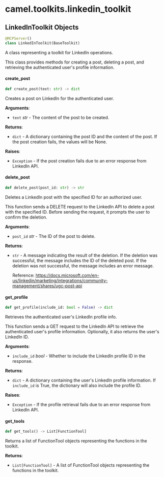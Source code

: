 <a id="camel.toolkits.linkedin_toolkit"></a>

# camel.toolkits.linkedin\_toolkit

<a id="camel.toolkits.linkedin_toolkit.LinkedInToolkit"></a>

## LinkedInToolkit Objects

```python
@MCPServer()
class LinkedInToolkit(BaseToolkit)
```

A class representing a toolkit for LinkedIn operations.

This class provides methods for creating a post, deleting a post, and
retrieving the authenticated user's profile information.

<a id="camel.toolkits.linkedin_toolkit.LinkedInToolkit.create_post"></a>

#### create\_post

```python
def create_post(text: str) -> dict
```

Creates a post on LinkedIn for the authenticated user.

**Arguments**:

- `text` _str_ - The content of the post to be created.
  

**Returns**:

- `dict` - A dictionary containing the post ID and the content of
  the post. If the post creation fails, the values will be None.
  

**Raises**:

- `Exception` - If the post creation fails due to
  an error response from LinkedIn API.

<a id="camel.toolkits.linkedin_toolkit.LinkedInToolkit.delete_post"></a>

#### delete\_post

```python
def delete_post(post_id: str) -> str
```

Deletes a LinkedIn post with the specified ID
for an authorized user.

This function sends a DELETE request to the LinkedIn API to delete
a post with the specified ID. Before sending the request, it
prompts the user to confirm the deletion.

**Arguments**:

- `post_id` _str_ - The ID of the post to delete.
  

**Returns**:

- `str` - A message indicating the result of the deletion. If the
  deletion was successful, the message includes the ID of the
  deleted post. If the deletion was not successful, the message
  includes an error message.
  
  Reference:
  https://docs.microsoft.com/en-us/linkedin/marketing/integrations/community-management/shares/ugc-post-api

<a id="camel.toolkits.linkedin_toolkit.LinkedInToolkit.get_profile"></a>

#### get\_profile

```python
def get_profile(include_id: bool = False) -> dict
```

Retrieves the authenticated user's LinkedIn profile info.

This function sends a GET request to the LinkedIn API to retrieve the
authenticated user's profile information. Optionally, it also returns
the user's LinkedIn ID.

**Arguments**:

- `include_id` _bool_ - Whether to include the LinkedIn profile ID in
  the response.
  

**Returns**:

- `dict` - A dictionary containing the user's LinkedIn profile
  information. If `include_id` is True, the dictionary will also
  include the profile ID.
  

**Raises**:

- `Exception` - If the profile retrieval fails due to an error response
  from LinkedIn API.

<a id="camel.toolkits.linkedin_toolkit.LinkedInToolkit.get_tools"></a>

#### get\_tools

```python
def get_tools() -> List[FunctionTool]
```

Returns a list of FunctionTool objects representing the
functions in the toolkit.

**Returns**:

- `List[FunctionTool]` - A list of FunctionTool objects
  representing the functions in the toolkit.

